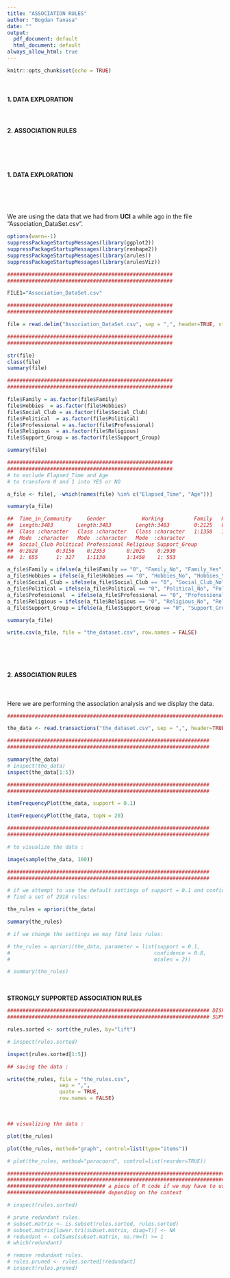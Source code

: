 ```yaml
---
title: "ASSOCIATION RULES"
author: "Bogdan Tanasa"
date: ""
output:
  pdf_document: default
  html_document: default
always_allow_html: true
---
```


```r
knitr::opts_chunk$set(echo = TRUE)
```
<p>&nbsp;</p>

#### **1. DATA EXPLORATION**

<p>&nbsp;</p>

#### **2. ASSOCIATION RULES**

<p>&nbsp;</p>


\newpage
<p>&nbsp;</p>
#### **1. DATA EXPLORATION**
<p>&nbsp;</p>

&nbsp;
&nbsp;

We are using the data that we had from **UCI** a while ago in the file "Association_DataSet.csv".

```r
options(warn=-1)
suppressPackageStartupMessages(library(ggplot2))
suppressPackageStartupMessages(library(reshape2))
suppressPackageStartupMessages(library(arules))
suppressPackageStartupMessages(library(arulesViz))

######################################################
######################################################

FILE1="Association_DataSet.csv"

######################################################
######################################################

file = read.delim("Association_DataSet.csv", sep = ",", header=TRUE, stringsAsFactors=F)

######################################################
######################################################

str(file)
class(file)
summary(file) 

######################################################
######################################################

file$Family = as.factor(file$Family)
file$Hobbies  = as.factor(file$Hobbies)
file$Social_Club = as.factor(file$Social_Club)
file$Political  = as.factor(file$Political)
file$Professional = as.factor(file$Professional)
file$Religious  = as.factor(file$Religious)
file$Support_Group = as.factor(file$Support_Group)

summary(file) 

######################################################
######################################################
# to exclude Elapsed_Time and Age
# to transform 0 and 1 into YES or NO 

a_file <- file[, -which(names(file) %in% c("Elapsed_Time", "Age"))]

summary(a_file)

##  Time_in_Community     Gender            Working          Family   Hobbies 
##  Length:3483        Length:3483        Length:3483        0:2125   0:2438  
##  Class :character   Class :character   Class :character   1:1358   1:1045  
##  Mode  :character   Mode  :character   Mode  :character                    
##  Social_Club Political Professional Religious Support_Group
##  0:2828      0:3156    0:2353       0:2025    0:2930       
##  1: 655      1: 327    1:1130       1:1458    1: 553     

a_file$Family = ifelse(a_file$Family == "0", "Family_No", "Family_Yes")
a_file$Hobbies = ifelse(a_file$Hobbies == "0", "Hobbies_No", "Hobbies_Yes") 
a_file$Social_Club = ifelse(a_file$Social_Club == "0", "Social_Club_No", "Social_Club_Yes") 
a_file$Political = ifelse(a_file$Political == "0", "Political_No", "Political_Yes") 
a_file$Professional  = ifelse(a_file$Professional == "0", "Professional_No", "Professional_Yes") 
a_file$Religious = ifelse(a_file$Religious == "0", "Religious_No", "Religious_Yes") 
a_file$Support_Group = ifelse(a_file$Support_Group == "0", "Support_Group_No", "Support_Group_Yes") 

summary(a_file)

write.csv(a_file, file = "the_dataset.csv", row.names = FALSE)
```

&nbsp;
&nbsp;

\newpage
<p>&nbsp;</p>
#### **2. ASSOCIATION RULES**
<p>&nbsp;</p>
\newpage

Here we are performing the association analysis and we display the data.

```r
#####################################################################################

the_data <- read.transactions("the_dataset.csv", sep = ",", header=TRUE)

##################################################################
##################################################################

summary(the_data)
# inspect(the_data)
inspect(the_data[1:5])

##################################################################
##################################################################

itemFrequencyPlot(the_data, support = 0.1)

itemFrequencyPlot(the_data, topN = 20)

##################################################################
##################################################################

# to visualize the data :

image(sample(the_data, 100))

##################################################################
##################################################################

# if we attempt to use the default settings of support = 0.1 and confidence = 0.8, 
# find a set of 2918 rules:

the_rules = apriori(the_data)

summary(the_rules)

# if we change the settings we may find less rules:

# the_rules = apriori(the_data, parameter = list(support = 0.1, 
#                                               confidence = 0.8, 
#                                               minlen = 2))

# summary(the_rules)
```

\newpage
<p>&nbsp;</p>
**STRONGLY SUPPORTED ASSOCIATION RULES**
&nbsp;
\newpage

```r
################################################################## DISPLAYING strongly 
################################################################## SUPPORTED RULES

rules.sorted <- sort(the_rules, by="lift")

# inspect(rules.sorted)

inspect(rules.sorted[1:5])

## saving the data :

write(the_rules, file = "the_rules.csv", 
                 sep = ",", 
                 quote = TRUE, 
                 row.names = FALSE)
```

\newpage
<p>&nbsp;</p>

```r
## visualizing the data :

plot(the_rules)

plot(the_rules, method="graph", control=list(type="items"))

# plot(the_rules, method="paracoord", control=list(reorder=TRUE))

############################################################################
############################################################################
################################ a piece of R code if we may have to use
################################ depending on the context

# inspect(rules.sorted)

# prune redundant rules.
# subset.matrix <- is.subset(rules.sorted, rules.sorted)
# subset.matrix[lower.tri(subset.matrix, diag=T)] <- NA
# redundant <- colSums(subset.matrix, na.rm=T) >= 1
# which(redundant)

# remove redundant rules.
# rules.pruned <- rules.sorted[!redundant]
# inspect(rules.pruned)
```

\newpage